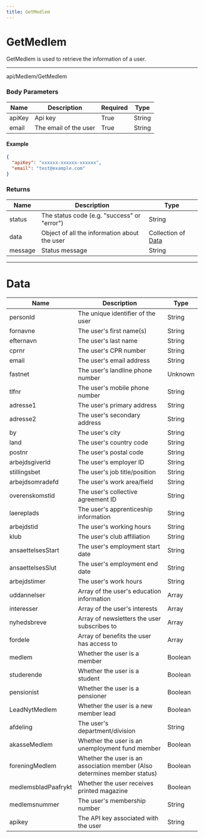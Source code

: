 ```yaml
---
title: GetMedlem
---
```



# GetMedlem

GetMedlem is used to retrieve the information of a user.

---

<RequestBadge method="POST">api/Medlem/GetMedlem</RequestBadge>

### Body Parameters

| Name   | Description           | Required | Type   |
| ------ | --------------------- | -------- | ------ |
| apiKey | Api key               | True     | String |
| email  | The email of the user | True     | String |

#### Example

```JSON
{
  "apiKey": "xxxxxx-xxxxxx-xxxxxx",
  "email": "test@example.com"
}
```

### Returns

| Name    | Description                                  | Type                        |
| ------- | -------------------------------------------- | --------------------------- |
| status  | The status code (e.g. "success" or "error")  | String                      |
| data    | Object of all the information about the user | Collection of [Data](#data) |
| message | Status message                               | String                      |

---

# Data

| Name                | Description                                     | Type    |
| ------------------- | ----------------------------------------------- | ------- |
| personId            | The unique identifier of the user               | String  |
| fornavne            | The user's first name(s)                        | String  |
| efternavn           | The user's last name                            | String  |
| cprnr               | The user's CPR number                           | String  |
| email               | The user's email address                        | String  |
| fastnet             | The user's landline phone number                | Unknown |
| tlfnr               | The user's mobile phone number                  | String  |
| adresse1            | The user's primary address                      | String  |
| adresse2            | The user's secondary address                    | String  |
| by                  | The user's city                                 | String  |
| land                | The user's country code                         | String  |
| postnr              | The user's postal code                          | String  |
| arbejdsgiverld      | The user's employer ID                          | String  |
| stillingsbet        | The user's job title/position                   | String  |
| arbejdsomradefd     | The user's work area/field                      | String  |
| overenskomstid      | The user's collective agreement ID              | String  |
| laereplads          | The user's apprenticeship information           | String  |
| arbejdstid          | The user's working hours                        | String  |
| klub                | The user's club affiliation                     | String  |
| ansaettelsesStart   | The user's employment start date                | String  |
| ansaettelsesSlut    | The user's employment end date                  | String  |
| arbejdstimer        | The user's work hours                           | String  |
| uddannelser         | Array of the user's education information       | Array   |
| interesser          | Array of the user's interests                   | Array   |
| nyhedsbreve         | Array of newsletters the user subscribes to     | Array   |
| fordele             | Array of benefits the user has access to        | Array   |
| medlem              | Whether the user is a member                    | Boolean |
| studerende          | Whether the user is a student                   | Boolean |
| pensionist          | Whether the user is a pensioner                 | Boolean |
| LeadNytMedlem       | Whether the user is a new member lead           | Boolean |
| afdeling            | The user's department/division                  | String  |
| akasseMedlem        | Whether the user is an unemployment fund member | Boolean |
| foreningMedlem      | Whether the user is an association member (Also determines member status)       | Boolean |
| medlemsbladPaafrykt | Whether the user receives printed magazine      | Boolean |
| medlemsnummer       | The user's membership number                    | String  |
| apikey              | The API key associated with the user            | String  |
